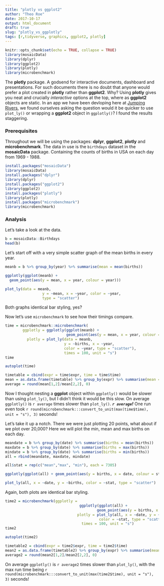 ```yaml
---
title: "plotly vs ggplot2"
author: "Theo Roe"
date: 2017-10-17
output: html_document
draft: true
slug: "plotly_vs_ggplotly"
tags: [r,tidyverse, graphics, ggplot2, plotly]
---
```


```r
knitr::opts_chunk$set(echo = TRUE, collapse = TRUE)
library(mosaicData)
library(dplyr)
library(ggplot2)
library(plotly)
library(microbenchmark)
```


The __plotly__ package. A godsend for interactive documents, dashboard and presentations. For such documents there is no doubt that anyone would prefer a plot created in __plotly__ rather than __ggplot2__. Why? Using __plotly__ gives you neat and crucially _interactive_ options at the top, where as __ggplot2__ objects are static. In an app we have been devloping here at [Jumping Rivers](https://www.jumpingrivers.com), we found ourselves asking the question would it be quicker to use `plot_ly()` or wrapping a __ggplot2__ object in `ggplotly()`? I found the results staggering.   

### Prerequisites 

Throughout we will be using the packages: __dplyr__, __ggplot2__, __plotly__ and __microbenchmark__. The data in use is the `birthdays` dataset in the __mosaicData__ package. Containing the counts of births in USA on each day from 1969 - 1988.

```r
install.packages("mosaicData")
library(mosaicData)
install.packages("dplyr")
library(dplyr)
install.packages("ggplot2")
library(ggplot2)
install.packages("plotly")
library(plotly)
install.packages("microbenchmark")
library(microbenchmark)
```

### Analysis
Let's take a look at the data.
```r
b = mosaicData::Birthdays
head(b)
```

Let's start off with a very simple scatter graph of the mean births in every year. 

```r
meanb = b %>% group_by(year) %>% summarise(mean = mean(births))
```

```r
ggplotly(ggplot(meanb) + 
  geom_point(aes(y = mean, x = year, colour = year)))

plot_ly(data = meanb, 
                 y = ~mean, x = ~year, color = ~year, 
                 type = "scatter")
```

Both graphs identical bar styling, yes? 

Now let's use `microbenchmark` to see how their timings compare. 

```r
time = microbenchmark::microbenchmark(
        ggplotly = ggplotly(ggplot(meanb) + 
                            geom_point(aes(y = mean, x = year, colour = year))),
          plotly = plot_ly(data = meanb, 
                           y = ~births, x = ~year, 
                           color = ~year, type = "scatter"),
                           times = 100, unit = "s")
time
```
```r
autoplot(time)
```

```r
timetable = cbind(expr = time$expr, time = time$time)
mean = as.data.frame(timetable) %>% group_by(expr) %>% summarise(mean = mean(time))
average = round(mean[1,2]/mean[2,2], 0)
```
Now I thought nesting a __ggplot__ object within `ggplotly()` would be slower than using `plot_ly()`, but I didn't think it would be this slow. On average `ggplotly()` is `r average` times slower than `plot_ly()`. **_`r average`!_** One run even took `r round(microbenchmark:::convert_to_unit(max(time$time), unit = "s"), 3)` seconds! 

Let's take it up a notch.  There we were just plotting 20 points, what about if we plot over 20,000? Here we will plot the min, mean and max births on each day. 

```r
meandate = b %>% group_by(date) %>% summarise(births = mean(births))
maxdate = b %>% group_by(date) %>% summarise(births = max(births))
mindate = b %>% group_by(date) %>% summarise(births = min(births))
all = rbind(meandate, maxdate, mindate)

all$stat = rep(c("mean","max", "min"), each = 7305)

ggplotly(ggplot(all) + geom_point(aes(y = births, x = date, colour = stat)))

plot_ly(all, x = ~date, y = ~births, color = ~stat, type = "scatter")
```
Again, both plots are identical bar styling.
```r
time2 = microbenchmark(ggplotly = 
                                  ggplotly(ggplot(all) +
                                          geom_point(aes(y = births, x = date, colour = stat))),
                                 plotly = plot_ly(all, x = ~date, y = ~births, 
                                           color = ~stat, type = "scatter"),
                                   times = 100, unit = "s")
time2
```
```r
autoplot(time2)
```

```r
timetable2 = cbind(expr = time2$expr, time = time2$time)
mean2 = as.data.frame(timetable2) %>% group_by(expr) %>% summarise(mean = mean(time))
average2 = round(mean2[1,2]/mean2[2,2], 0)
```

On average `ggplotly()` is `r average2` times slower than `plot_ly()`, with the max run time being `r round(microbenchmark:::convert_to_unit(max(time2$time), unit = "s"), 3)` seconds! 
